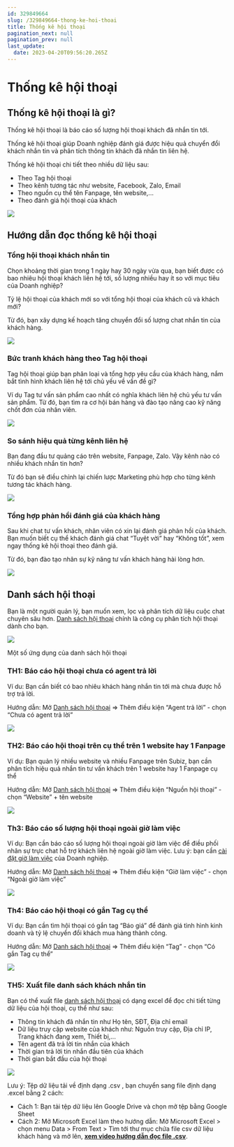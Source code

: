 ```yaml
---
id: 329849664
slug: /329849664-thong-ke-hoi-thoai
title: Thống kê hội thoại
pagination_next: null
pagination_prev: null
last_update:
  date: 2023-04-20T09:56:20.265Z
---
```


# Thống kê hội thoại



## Thống kê hội thoại là gì?


Thống kê hội thoại là báo cáo số lượng hội thoại khách đã nhắn tin tới.



Thống kê hội thoại giúp Doanh nghiệp đánh giá được hiệu quả chuyển đổi khách nhắn tin và phân tích thông tin khách đã nhắn tin liên hệ.



Thống kê hội thoại chi tiết theo nhiều dữ liệu sau:

- Theo Tag hội thoại
- Theo kênh tương tác như website, Facebook, Zalo, Email
- Theo nguồn cụ thể tên Fanpage, tên website,...
- Theo đánh giá hội thoại của khách


![](https://vcdn.subiz-cdn.com/file/fisgyrayfejxsjolicrz_acpxkgumifuoofoosble/unnamed.png)

## Hướng dẫn đọc thống kê hội thoại

### Tổng hội thoại khách nhắn tin


Chọn khoảng thời gian trong 1 ngày hay 30 ngày vừa qua, bạn biết được có bao nhiêu hội thoại khách liên hệ tới, số lượng nhiều hay ít so với mục tiêu của Doanh nghiệp?

Tỷ lệ hội thoại của khách mới so với tổng hội thoại của khách cũ và khách mới?

Từ đó, bạn xây dựng kế hoạch tăng chuyển đổi số lượng chat nhắn tin của khách hàng.


![](https://vcdn.subiz-cdn.com/file/fisgyrdjssjcvweioats_acpxkgumifuoofoosble/unnamed.png)



### Bức tranh khách hàng theo Tag hội thoại


Tag hội thoại giúp bạn phân loại và tổng hợp yêu cầu của khách hàng, nắm bắt tình hình khách liên hệ tới chủ yếu về vấn đề gì?

Ví dụ Tag tư vấn sản phẩm cao nhất có nghĩa khách liên hệ chủ yếu tư vấn sản phẩm. Từ đó, bạn tìm ra cơ hội bán hàng và đào tạo nâng cao kỹ năng chốt đơn của nhân viên.


![](https://vcdn.subiz-cdn.com/file/fisgyrdjvwqssmjsthvi_acpxkgumifuoofoosble/unnamed.png)

### So sánh hiệu quả từng kênh liên hệ


Bạn đang đầu tư quảng cáo trên website, Fanpage, Zalo. Vậy kênh nào có nhiều khách nhắn tin hơn? 

Từ đó bạn sẽ điều chỉnh lại chiến lược Marketing phù hợp cho từng kênh tương tác khách hàng.


![](https://vcdn.subiz-cdn.com/file/fisgyrayrxgtuvshqiha_acpxkgumifuoofoosble/unnamed.png)

### Tổng hợp phản hồi đánh giá của khách hàng


Sau khi chat tư vấn khách, nhân viên có xin lại đánh giá phản hồi của khách. Bạn muốn biết cụ thể khách đánh giá chat “Tuyệt vời” hay “Không tốt”, xem ngay thống kê hội thoại theo đánh giá.

Từ đó, bạn đào tạo nhân sự kỹ năng tư vấn khách hàng hài lòng hơn.


![](https://vcdn.subiz-cdn.com/file/fisgyraywvsjzdxmnaeu_acpxkgumifuoofoosble/unnamed.png)



## Danh sách hội thoại


Bạn là một người quản lý, bạn muốn xem, lọc và phân tích dữ liệu cuộc chat chuyên sâu hơn. [Danh sách hội thoại](https://app.subiz.com.vn/new-reports/convo-list) chính là công cụ phân tích hội thoại dành cho bạn.


![](https://vcdn.subiz-cdn.com/file/fisgyrazdmdidwssxlqv_acpxkgumifuoofoosble/unnamed.png)


Một số ứng dụng của danh sách hội thoại
### TH1: Báo cáo hội thoại chưa có agent trả lời


Ví du: Bạn cần biết có bao nhiêu khách hàng nhắn tin tới mà chưa được hỗ trợ trả lời.

Hướng dẫn: Mở [Danh sách hội thoại](https://app.subiz.com.vn/new-reports/convo-list) =&gt; Thêm điều kiện “Agent trả lời” - chọn “Chưa có agent trả lời”


![](https://vcdn.subiz-cdn.com/file/fisgyrbaiqfbcoedfziw_acpxkgumifuoofoosble/unnamed.png)

### TH2: Báo cáo hội thoại trên cụ thể trên 1 website hay 1 Fanpage


Ví dụ: Bạn quản lý nhiều website và nhiều Fanpage trên Subiz, bạn cần phân tích hiệu quả nhắn tin tư vấn khách trên 1 website hay 1 Fanpage cụ thể

Hướng dẫn: Mở [Danh sách hội thoại](https://app.subiz.com.vn/new-reports/convo-list) =&gt; Thêm điều kiện “Nguồn hội thoại” - chọn “Website” + tên website


![](https://vcdn.subiz-cdn.com/file/fisgyrazlxtsfptvhrwn_acpxkgumifuoofoosble/unnamed.png)



### Th3: Báo cáo số lượng hội thoại ngoài giờ làm việc


Ví dụ: Bạn cần báo cáo số lượng hội thoại ngoài giờ làm việc để điều phối nhân sự trực chat hỗ trợ khách liên hệ ngoài giờ làm việc. Lưu ý: bạn cần [cài đặt giờ làm việc](https://subiz.com.vn/docs/1954376476-gio-lam-viec) của Doanh nghiệp.

Hướng dẫn: Mở [Danh sách hội thoại](https://app.subiz.com.vn/new-reports/convo-list) =&gt; Thêm điều kiện “Giờ làm việc” - chọn “Ngoài giờ làm việc”


![](https://vcdn.subiz-cdn.com/file/fisgyrazqgnyogmxplsd_acpxkgumifuoofoosble/unnamed.png)

### Th4: Báo cáo hội thoại có gắn Tag cụ thể


Ví dụ: Bạn cần tìm hội thoại có gắn tag “Báo giá” để đánh giá tình hình kinh doanh và tỷ lệ chuyển đổi khách mua hàng thành công.

Hướng dẫn: Mở [Danh sách hội thoại](https://app.subiz.com.vn/new-reports/convo-list) =&gt; Thêm điều kiện “Tag” - chọn “Có gắn Tag cụ thể”


![](https://vcdn.subiz-cdn.com/file/fisgyrazvawesghoiugw_acpxkgumifuoofoosble/unnamed.png)



### TH5: Xuất file danh sách khách nhắn tin


Bạn có thể xuất file [danh sách hội thoại](https://app.subiz.com.vn/new-reports/convo-list) có dạng excel để đọc chi tiết từng dữ liệu của hội thoại, cụ thể như sau:

- Thông tin khách đã nhắn tin như Họ tên, SĐT, Địa chỉ email
- Dữ liệu truy cập website của khách như: Nguồn truy cập, Địa chỉ IP, Trang khách đang xem, Thiết bị,...
- Tên agent đã trả lời tin nhắn của khách
- Thời gian trả lời tin nhắn đầu tiên của khách
- Thời gian bắt đầu của hội thoại




![](https://vcdn.subiz-cdn.com/file/fisgyrazychzadyiizex_acpxkgumifuoofoosble/unnamed.png)




Lưu ý: Tệp dữ liệu tải về định dạng .csv , bạn chuyển sang file định dạng .excel bằng 2 cách:

- Cách 1: Bạn tải tệp dữ liệu lên Google Drive và chọn mở tệp bằng Google Sheet
- Cách 2: Mở Microsoft Excel làm theo hướng dẫn: Mở Microsoft Excel &gt; chọn menu Data &gt; From Text &gt; Tìm tới thư mục chứa file csv dữ liệu khách hàng và mở lên, **[xem video hướng dẫn đọc file .csv](https://www.youtube.com/watch?v=mJgbIMfkCwY)**.